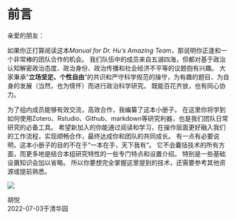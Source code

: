 # 前言 {.unnumbered}

亲爱的朋友：

如果你正打算阅读这本*Manual for Dr. Hu's Amazing Team*，那说明你正逢和一个非常棒的团队合作的机会。
我们队伍中的成员来自五湖四海，但都对基于政治认知解密政治态度、政治身份、政治传播和社会经济不平等的议题抱有兴趣。
大家秉承“**立场坚定、个性自由**”的共识和严守科学规范的操守，为有趣的题目、为自身的发展（当然，也为情怀）而进行政治科学研究。
既能百花齐放，也有同心协力。

为了组内成员能够有效交流，高效合作，我编纂了这本小册子。
在这里你将学到如何使用Zotero、Rstudio、Github、markdown等研究利器，也是我们团队日常研究的必备工具。
希望新加入的你能通过阅读和学习，在操作层面更好融入我们的工作流程，实现顺畅合作，最终达成你和团队的共同成长。
有一点有必要说明，这本小册子的目的不在于“一本在手，天下我有”。
它不会囊括技术的所有方面，而更多地是结合本组研究特性的一些专门特点和设置介绍。
特别是一些基础设置知识会加以省略。
所以你要想完全掌握这里提到的技术，还需要参考其他资源或提前熟悉。

![](images/goodluck.gif){fig-align="center"}

:::{.column-body-right}
胡悦    
2022-07-03于清华园
:::